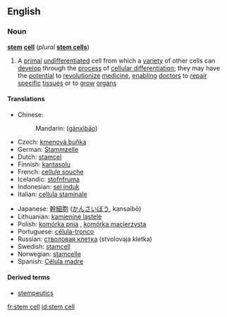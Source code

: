 ==English==
===Noun===
'''[[stem]] [[cell]]''' (''plural'' '''[[stem cells]]''')
{{wikipedia}}
# {{medicine}} {{cytology}} A [[primal]] [[undifferentiated]] cell from which a [[variety]] of other cells can [[develop]] through the [[process]] of [[cellular differentiation]]; they may have the [[potential]] to [[revolutionize]] [[medicine]], [[enabling]] [[doctor]]s to [[repair]] [[specific]] [[tissue]]s or to [[grow]] [[organ]]s

====Translations====
{{trans-top|primal undifferentiated cell}}
*Chinese:
*:Mandarin: {{zh-ts|幹細胞|干细胞}} ([[gànxìbāo]])
*Czech: [[kmenová buňka]] {{f}}
*German: [[Stammzelle]] {{f}}
*Dutch: [[stamcel]] {{f}}
*Finnish: [[kantasolu]]
*French: [[cellule souche]] {{f}}
*Icelandic: [[stofnfruma]] {{f}}
*Indonesian: [[sel induk]]
*Italian: [[cellula staminale]] {{f}}
{{trans-mid}}
*Japanese: [[幹細胞]] ([[かんさいぼう]], kansaibō)
*Lithuanian: [[kamieninė ląstelė]] {{f}}
*Polish: [[komórka pnia]] {{f}}, [[komórka macierzysta]] {{f}}
*Portuguese: [[célula-tronco]] {{f}}
*Russian: [[стволовая клетка]] (stvolovaja kletka) {{f}}
*Swedish: [[stamcell]] {{c}}
*Norwegian: [[stamcelle]]
*Spanish: [[Célula madre]] {{f}}
{{trans-bottom}}

====Derived terms====
* [[stempeutics]]

[[fr:stem cell]]
[[id:stem cell]]